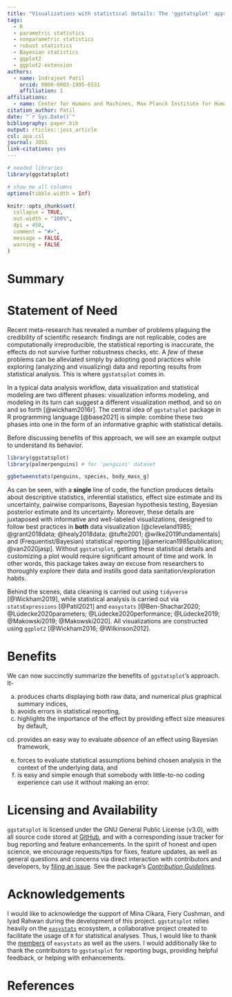 ```yaml
---
title: "Visualizations with statistical details: The 'ggstatsplot' approach"
tags:
  - R
  - parametric statistics
  - nonparametric statistics
  - robust statistics
  - Bayesian statistics
  - ggplot2
  - ggplot2-extension
authors:
  - name: Indrajeet Patil
    orcid: 0000-0003-1995-6531
    affiliation: 1
affiliations:
  - name: Center for Humans and Machines, Max Planck Institute for Human Development, Berlin, Germany
citation_author: Patil
date: "`r Sys.Date()`"
bibliography: paper.bib
output: rticles::joss_article
csl: apa.csl
journal: JOSS
link-citations: yes
---
```


```r
# needed libraries
library(ggstatsplot)

# show me all columns
options(tibble.width = Inf)

knitr::opts_chunk$set(
  collapse = TRUE,
  out.width = "100%",
  dpi = 450,
  comment = "#>",
  message = FALSE,
  warning = FALSE
)
```

# Summary



# Statement of Need

Recent meta-research has revealed a number of problems plaguing the credibility
of scientific research: findings are not replicable, codes are computationally
irreproducible, the statistical reporting is inaccurate, the effects do not
survive further robustness checks, etc. A *few* of these problems can be
alleviated simply by adopting good practices while exploring (analyzing and
visualizing) data and reporting results from statistical analysis. This is where
`ggstatsplot` comes in.

In a typical data analysis workflow, data visualization and statistical modeling
are two different phases: visualization informs modeling, and modeling in its
turn can suggest a different visualization method, and so on and so forth
[@wickham2016r]. The central idea of `ggstatsplot` package in R programming
language [@base2021] is simple: combine these two phases into one in the form of
an informative graphic with statistical details.

Before discussing benefits of this approach, we will see an example output to
understand its behavior.

```r
library(ggstatsplot)
library(palmerpenguins) # for 'penguins' dataset

ggbetweenstats(penguins, species, body_mass_g)
```

As can be seen, with a **single** line of code, the function produces details
about descriptive statistics, inferential statistics, effect size estimate and
its uncertainty, pairwise comparisons, Bayesian hypothesis testing, Bayesian
posterior estimate and its uncertainty. Moreover, these details are juxtaposed
with informative and well-labeled visualizations, designed to follow best
practices in **both** data visualization [@cleveland1985;
@grant2018data; @healy2018data; @tufte2001;
@wilke2019fundamentals] and (Frequentist/Bayesian) statistical reporting
[@american1985publication; @van2020jasp]. Without `ggstatsplot`, getting these
statistical details and customizing a plot would require significant amount of
time and work. In other words, this package takes away *an* excuse from
researchers to thoroughly explore their data and instills good data
sanitation/exploration habits.

Behind the scenes, data cleaning is carried out using `tidyverse`
[@Wickham2019], while statistical analysis is carried out via `statsExpressions`
[@Patil2021] and `easystats` [@Ben-Shachar2020;
@Lüdecke2020parameters; @Lüdecke2020performance; @Lüdecke2019; @Makowski2019;
@Makowski2020]. All visualizations are constructed using `ggplot2` [@Wickham2016;
@Wilkinson2012].

# Benefits

We can now succinctly summarize the benefits of `ggstatsplot`'s approach. It-

a. produces charts displaying both raw data, and numerical plus graphical summary indices,
b. avoids errors in statistical reporting,
c. highlights the importance of
the effect by providing effect size measures by default, 
cd. provides an easy
way to evaluate *absence* of an effect using Bayesian framework, 
e. forces to
evaluate statistical assumptions behind chosen analysis in the context of the
underlying data, and 
f. is easy and simple enough that somebody with
little-to-no coding experience can use it without making an error.

# Licensing and Availability

`ggstatsplot` is licensed under the GNU General Public License (v3.0), with
all source code stored at
[GitHub](https://github.com/IndrajeetPatil/ggstatsplot/), and with a
corresponding issue tracker for bug reporting and feature enhancements. In the
spirit of honest and open science, we encourage requests/tips for fixes, feature
updates, as well as general questions and concerns via direct interaction with
contributors and developers, by [filing an issue](https://github.com/IndrajeetPatil/ggstatsplot/issues). See the
package's [*Contribution Guidelines*](https://indrajeetpatil.github.io/ggstatsplot/CONTRIBUTING.html).

# Acknowledgements

I would like to acknowledge the support of Mina Cikara, Fiery Cushman, and Iyad
Rahwan during the development of this project. `ggstatsplot` relies heavily on
the [`easystats`](https://github.com/easystats/easystats) ecosystem, a
collaborative project created to facilitate the usage of `R` for statistical
analyses. Thus, I would like to thank the
[members](https://github.com/orgs/easystats/people) of `easystats` as well as
the users. I would additionally like to thank the contributors to `ggstatsplot`
for reporting bugs, providing helpful feedback, or helping with enhancements.

# References
